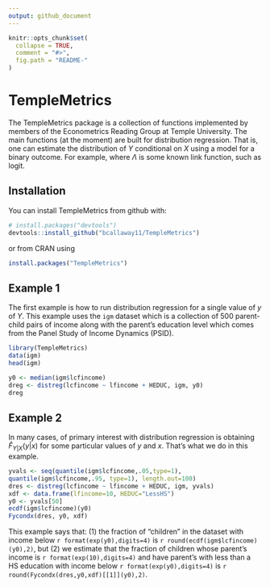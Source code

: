 ```yaml
---
output: github_document
---
```


<!-- README.md is generated from README.Rmd. Please edit that file -->

```r
knitr::opts_chunk$set(
  collapse = TRUE,
  comment = "#>",
  fig.path = "README-"
)
```

# TempleMetrics

The TempleMetrics package is a collection of functions implemented by members of the Econometrics Reading Group at Temple University.  The main functions (at the moment) are built for distribution regression.  That is, one can estimate the distribution of $Y$ conditional on $X$ using a model for a binary outcome.  For example,
\begin{align*}
  F_{Y|X}(y|x) = \Lambda(x'\beta)
\end{align*}
where $\Lambda$ is some known link function, such as logit.  

## Installation

You can install TempleMetrics from github with:

```r
# install.packages("devtools")
devtools::install_github("bcallaway11/TempleMetrics")
```
or from CRAN using
```r
install.packages("TempleMetrics")
```

## Example 1

The first example is how to run distribution regression for a single value of $y$ of $Y$.  This example uses the `igm` dataset which is a collection of 500 parent-child pairs of income along with the parent's education level which comes from the Panel Study of Income Dynamics (PSID).

```r
library(TempleMetrics)
data(igm)
head(igm)
```

```r
y0 <- median(igm$lcfincome)
dreg <- distreg(lcfincome ~ lfincome + HEDUC, igm, y0)
dreg
```

## Example 2
In many cases, of primary interest with distribution regression is obtaining $\hat{F}_{Y|X}(y|x)$ for some particular values of $y$ and $x$.  That's what we do in this example.

```r
yvals <- seq(quantile(igm$lcfincome,.05,type=1),
quantile(igm$lcfincome,.95, type=1), length.out=100)
dres <- distreg(lcfincome ~ lfincome + HEDUC, igm, yvals)
xdf <- data.frame(lfincome=10, HEDUC="LessHS")
y0 <- yvals[50]
ecdf(igm$lcfincome)(y0)
Fycondx(dres, y0, xdf)
```
This example says that: (1) the fraction of "children" in the dataset with income below `r format(exp(y0),digits=4)` is `r round(ecdf(igm$lcfincome)(y0),2)`, but (2) we estimate that the fraction of children whose parent's income is `r format(exp(10),digits=4)` and have parent's with less than a HS education with income below `r format(exp(y0),digits=4)` is `r round(Fycondx(dres,y0,xdf)[[1]](y0),2)`.

